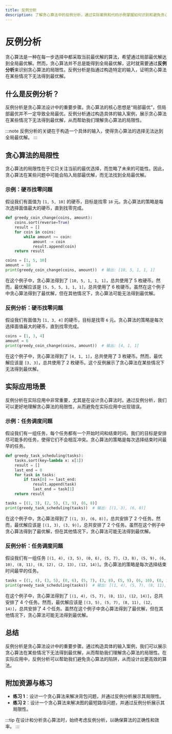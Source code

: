 ```yaml
---
title: 反例分析
description: 了解贪心算法中的反例分析，通过实际案例和代码示例掌握如何识别和避免贪心算法的陷阱。
---
```


# 反例分析

贪心算法是一种在每一步选择中都采取当前最优解的算法，希望通过局部最优解达到全局最优解。然而，贪心算法并不总是能得到全局最优解，这时就需要通过**反例分析**来识别贪心算法的局限性。反例分析是指通过构造特定的输入，证明贪心算法在某些情况下无法得到最优解。

## 什么是反例分析？

反例分析是贪心算法设计中的重要步骤。贪心算法的核心思想是“局部最优”，但局部最优并不一定导致全局最优。反例分析通过构造具体的输入案例，展示贪心算法在某些情况下无法得到最优解，从而帮助我们理解贪心算法的局限性。

:::note
反例分析的关键在于构造一个具体的输入，使得贪心算法的选择无法达到全局最优解。
:::

## 贪心算法的局限性

贪心算法的局限性在于它只关注当前的最优选择，而忽略了未来的可能性。因此，贪心算法在某些问题中可能会陷入局部最优解，而无法找到全局最优解。

### 示例：硬币找零问题

假设我们有面值为 `[1, 5, 10]` 的硬币，目标是找零 `18` 元。贪心算法的策略是每次选择面值最大的硬币，直到找零完成。

```python
def greedy_coin_change(coins, amount):
    coins.sort(reverse=True)
    result = []
    for coin in coins:
        while amount >= coin:
            amount -= coin
            result.append(coin)
    return result

coins = [1, 5, 10]
amount = 18
print(greedy_coin_change(coins, amount))  # 输出: [10, 5, 1, 1, 1]
```

在这个例子中，贪心算法得到了 `[10, 5, 1, 1, 1]`，总共使用了 5 枚硬币。然而，最优解应该是 `[5, 5, 5, 1, 1, 1]`，总共使用了 6 枚硬币。虽然在这个例子中贪心算法得到了最优解，但在其他情况下，贪心算法可能无法得到最优解。

### 反例分析：硬币找零问题

假设我们有面值为 `[1, 3, 4]` 的硬币，目标是找零 `6` 元。贪心算法的策略是每次选择面值最大的硬币，直到找零完成。

```python
coins = [1, 3, 4]
amount = 6
print(greedy_coin_change(coins, amount))  # 输出: [4, 1, 1]
```

在这个例子中，贪心算法得到了 `[4, 1, 1]`，总共使用了 3 枚硬币。然而，最优解应该是 `[3, 3]`，总共使用了 2 枚硬币。这个反例展示了贪心算法在某些情况下无法得到最优解。

## 实际应用场景

反例分析在实际应用中非常重要，尤其是在设计贪心算法时。通过反例分析，我们可以更好地理解贪心算法的局限性，从而避免在实际应用中出现错误。

### 示例：任务调度问题

假设我们有一组任务，每个任务都有一个开始时间和结束时间。我们的目标是安排尽可能多的任务，使得它们不会相互冲突。贪心算法的策略是每次选择结束时间最早的任务。

```python
def greedy_task_scheduling(tasks):
    tasks.sort(key=lambda x: x[1])
    result = []
    last_end = 0
    for task in tasks:
        if task[0] >= last_end:
            result.append(task)
            last_end = task[1]
    return result

tasks = [(1, 3), (2, 5), (3, 9), (6, 8)]
print(greedy_task_scheduling(tasks))  # 输出: [(1, 3), (6, 8)]
```

在这个例子中，贪心算法得到了 `[(1, 3), (6, 8)]`，总共安排了 2 个任务。然而，最优解应该是 `[(1, 3), (3, 9)]`，总共安排了 2 个任务。虽然在这个例子中贪心算法得到了最优解，但在其他情况下，贪心算法可能无法得到最优解。

### 反例分析：任务调度问题

假设我们有一组任务 `[(1, 4), (3, 5), (0, 6), (5, 7), (3, 8), (5, 9), (6, 10), (8, 11), (8, 12), (2, 13), (12, 14)]`。贪心算法的策略是每次选择结束时间最早的任务。

```python
tasks = [(1, 4), (3, 5), (0, 6), (5, 7), (3, 8), (5, 9), (6, 10), (8, 11), (8, 12), (2, 13), (12, 14)]
print(greedy_task_scheduling(tasks))  # 输出: [(1, 4), (5, 7), (8, 11), (12, 14)]
```

在这个例子中，贪心算法得到了 `[(1, 4), (5, 7), (8, 11), (12, 14)]`，总共安排了 4 个任务。然而，最优解应该是 `[(3, 5), (5, 7), (8, 11), (12, 14)]`，总共安排了 4 个任务。虽然在这个例子中贪心算法得到了最优解，但在其他情况下，贪心算法可能无法得到最优解。

## 总结

反例分析是贪心算法设计中的重要步骤。通过构造具体的输入案例，我们可以展示贪心算法在某些情况下无法得到最优解，从而帮助我们理解贪心算法的局限性。在实际应用中，反例分析可以帮助我们避免贪心算法的陷阱，从而设计出更高效的算法。

## 附加资源与练习

- **练习 1**：设计一个贪心算法来解决背包问题，并通过反例分析展示其局限性。
- **练习 2**：设计一个贪心算法来解决图的最短路径问题，并通过反例分析展示其局限性。

:::tip
在设计和分析贪心算法时，始终考虑反例分析，以确保算法的正确性和效率。
:::
